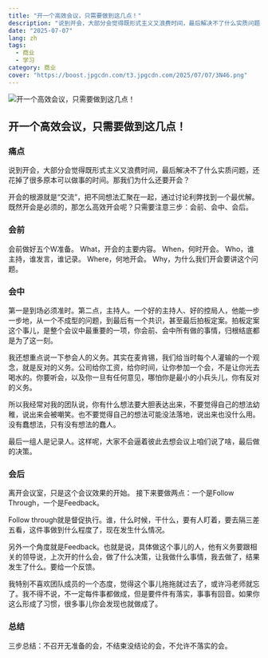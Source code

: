 ```yaml
---
title: "开一个高效会议，只需要做到这几点！"
description: "说到开会，大部分会觉得既形式主义又浪费时间，最后解决不了什么实质问题，还花掉了很多原本可以做事的时间。那我们为什么还要开会？"
date: "2025-07-07"
lang: zh
tags:
  - 商业
  - 学习
category: 商业
cover: "https://boost.jpgcdn.com/t3.jpgcdn.com/2025/07/07/3N46.png"
---
```



<Image
  src="https://boost.jpgcdn.com/t3.jpgcdn.com/2025/07/07/3N46.png"
  alt="开一个高效会议，只需要做到这几点！"
  width={999}
  height={527}
  isArticleImage={true}
/>

## 开一个高效会议，只需要做到这几点！

### 痛点

说到开会，大部分会觉得既形式主义又浪费时间，最后解决不了什么实质问题，还花掉了很多原本可以做事的时间。那我们为什么还要开会？

开会的根源就是“交流”，把不同想法汇聚在一起，通过讨论利弊找到一个最优解。既然开会是必须的，那怎么高效开会呢？只需要注意三步：会前、会中、会后。

### 会前

会前做好五个W准备。
What，开会的主要内容。
When，何时开会。
Who，谁主持，谁发言，谁记录。
Where，何地开会。
Why，为什么我们开会要讲这个问题。

### 会中

第一是到场必须准时。第二点，主持人。一个好的主持人、好的控局人，他能一步一步地，从一个不成型的问题，到最后有一个共识，甚至最后拍板定案。拍板定案这个事儿，是整个会议中最重要的一项，你会前、会中所有做的事情，归根结底都是为了这一刻。

我还想重点说一下参会人的义务。其实在麦肯锡，我们给当时每个人灌输的一个观念，就是反对的义务。公司给你工资，给你时间，让你参加一个会，不是让你光去喝水的。你要听会，以及你一旦有任何意见，哪怕你是最小的小兵头儿，你有反对的义务。

所以我经常对我的团队说，你有什么想法要大胆表达出来，不要觉得自己的想法幼稚，说出来会被嘲笑。也不要觉得自己的想法可能没法落地，说出来也没什么用。没有蠢想法，只有没有想法的蠢人。

最后一组人是记录人。这样呢，大家不会逼着彼此去想会议上咱们说了啥，最后做的决策。

### 会后

离开会议室，只是这个会议效果的开始。
接下来要做两点：一个是Follow Through，一个是Feedback。

Follow through就是督促执行。谁，什么时候，干什么，要有人盯着，要去隔三差五看，这件事做到什么程度了，现在发生什么情况。

另外一个角度就是Feedback。也就是说，具体做这个事儿的人，他有义务要跟相关的领导说，上次开的什么会，做了什么决策，让我做什么事情，我去做了，结果发生了什么。要给一个反馈。

我特别不喜欢团队成员的一个态度，觉得这个事儿拖拖就过去了，或许冯老师就忘了。我不得不说，不一定每件事都做成，但是要件件有落实，事事有回音。如果你这么形成了习惯，很多事儿你会发现也就做成了。

### 总结

三步总结：不召开无准备的会，不结束没结论的会，不允许不落实的会。
